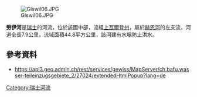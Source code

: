 {{Coord|46.838455|N|8.183938|E|display=title}}
[[Image:Giswil06.JPG|right]]

'''勞伊河'''是[[瑞士|瑞士]]的河流，位於該國中部，流經[[上瓦爾登州|上瓦爾登州]]，屬於[[赫恩河|赫恩河]]的左支流，河道全長7.9公里，流域面積44.8平方公里，該河建有水壩防止洪水。

==參考資料==
* https://api3.geo.admin.ch/rest/services/gewiss/MapServer/ch.bafu.wasser-teileinzugsgebiete_2/27024/extendedHtmlPopup?lang=de

{{Switzerland-geo-stub}}
[[Category:瑞士河流|Category:瑞士河流]]